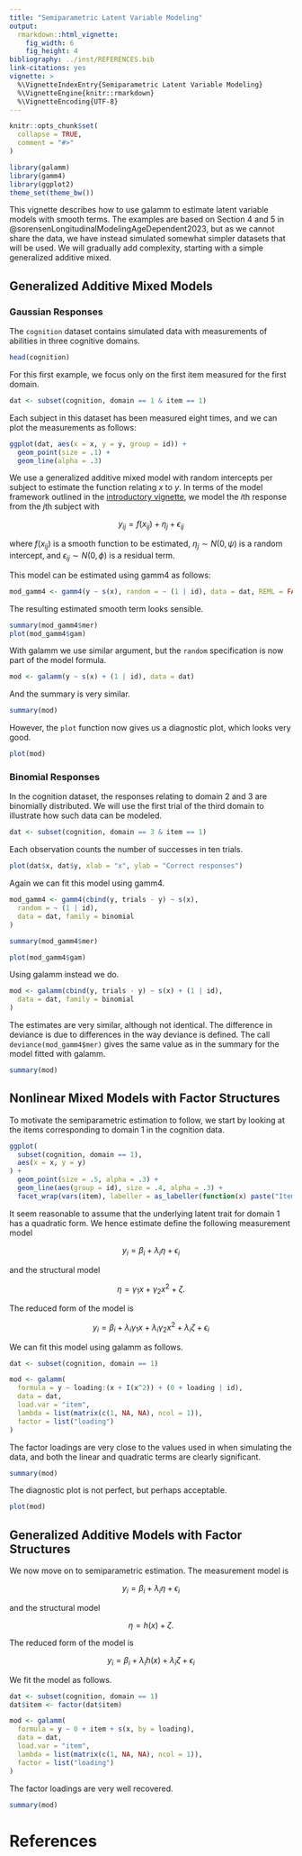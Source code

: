 ```yaml
---
title: "Semiparametric Latent Variable Modeling"
output:
  rmarkdown::html_vignette:
    fig_width: 6
    fig_height: 4
bibliography: ../inst/REFERENCES.bib
link-citations: yes
vignette: >
  %\VignetteIndexEntry{Semiparametric Latent Variable Modeling}
  %\VignetteEngine{knitr::rmarkdown}
  %\VignetteEncoding{UTF-8}
---
```


```r
knitr::opts_chunk$set(
  collapse = TRUE,
  comment = "#>"
)
```

```r
library(galamm)
library(gamm4)
library(ggplot2)
theme_set(theme_bw())
```

This vignette describes how to use galamm to estimate latent variable models with smooth terms. The examples are based on Section 4 and 5 in @sorensenLongitudinalModelingAgeDependent2023, but as we cannot share the data, we have instead simulated somewhat simpler datasets that will be used. We will gradually add complexity, starting with a simple generalized additive mixed.

## Generalized Additive Mixed Models

### Gaussian Responses

The `cognition` dataset contains simulated data with measurements of abilities in three cognitive domains.

```r
head(cognition)
```

For this first example, we focus only on the first item measured for the first domain.

```r
dat <- subset(cognition, domain == 1 & item == 1)
```

Each subject in this dataset has been measured eight times, and we can plot the measurements as follows:

```r
ggplot(dat, aes(x = x, y = y, group = id)) +
  geom_point(size = .1) +
  geom_line(alpha = .3)
```

We use a generalized additive mixed model with random intercepts per subject to estimate the function relating $x$ to $y$. In terms of the model framework outlined in the [introductory vignette](https://lcbc-uio.github.io/galamm/articles/galamm.html), we model the $i$th response from the $j$th subject with

$$
y_{ij} = f(x_{ij}) + \eta_{j} + \epsilon_{ij}
$$

where $f(x_{ij})$ is a smooth function to be estimated, $\eta_{j} \sim N(0, \psi)$ is a random intercept, and $\epsilon_{ij} \sim N(0, \phi)$ is a residual term.

This model can be estimated using gamm4 as follows:

```r
mod_gamm4 <- gamm4(y ~ s(x), random = ~ (1 | id), data = dat, REML = FALSE)
```

The resulting estimated smooth term looks sensible.

```r
summary(mod_gamm4$mer)
plot(mod_gamm4$gam)
```

With galamm we use similar argument, but the `random` specification is now part of the model formula.

```r
mod <- galamm(y ~ s(x) + (1 | id), data = dat)
```

And the summary is very similar.

```r
summary(mod)
```

However, the `plot` function now gives us a diagnostic plot, which looks very good. 

```r
plot(mod)
```

### Binomial Responses

In the cognition dataset, the responses relating to domain 2 and 3 are binomially distributed. We will use the first trial of the third domain to illustrate how such data can be modeled.

```r
dat <- subset(cognition, domain == 3 & item == 1)
```

Each observation counts the number of successes in ten trials.

```r
plot(dat$x, dat$y, xlab = "x", ylab = "Correct responses")
```

Again we can fit this model using gamm4.

```r
mod_gamm4 <- gamm4(cbind(y, trials - y) ~ s(x),
  random = ~ (1 | id),
  data = dat, family = binomial
)
```


```r
summary(mod_gamm4$mer)
```

```r
plot(mod_gamm4$gam)
```

Using galamm instead we do.

```r
mod <- galamm(cbind(y, trials - y) ~ s(x) + (1 | id),
  data = dat, family = binomial
)
```

The estimates are very similar, although not identical. The difference in deviance is due to differences in the way deviance is defined. The call `deviance(mod_gamm4$mer)` gives the same value as in the summary for the model fitted with galamm.

```r
summary(mod)
```


## Nonlinear Mixed Models with Factor Structures

To motivate the semiparametric estimation to follow, we start by looking at the items corresponding to domain 1 in the cognition data.

```r
ggplot(
  subset(cognition, domain == 1),
  aes(x = x, y = y)
) +
  geom_point(size = .5, alpha = .3) +
  geom_line(aes(group = id), size = .4, alpha = .3) +
  facet_wrap(vars(item), labeller = as_labeller(function(x) paste("Item", x)))
```


It seem reasonable to assume that the underlying latent trait for domain 1 has a quadratic form. We hence estimate define the following measurement model

$$
y_{i} = \beta_{i} + \lambda_{i} \eta + \epsilon_{i}
$$

and the structural model

$$
\eta = \gamma_{1} x + \gamma_{2}x^{2} + \zeta.
$$

The reduced form of the model is

$$
y_{i} = \beta_{i} + \lambda_{i} \gamma_{1}x + \lambda_{i} \gamma_{2} x^{2} + \lambda_{i} \zeta + \epsilon_{i}
$$

We can fit this model using galamm as follows.

```r
dat <- subset(cognition, domain == 1)

mod <- galamm(
  formula = y ~ loading:(x + I(x^2)) + (0 + loading | id),
  data = dat,
  load.var = "item",
  lambda = list(matrix(c(1, NA, NA), ncol = 1)),
  factor = list("loading")
)
```

The factor loadings are very close to the values used in when simulating the data, and both the linear and quadratic terms are clearly significant.

```r
summary(mod)
```

The diagnostic plot is not perfect, but perhaps acceptable.

```r
plot(mod)
```



## Generalized Additive Models with Factor Structures

We now move on to semiparametric estimation. The measurement model is

$$
y_{i} = \beta_{i} + \lambda_{i} \eta + \epsilon_{i}
$$

and the structural model

$$
\eta = h(x) + \zeta.
$$

The reduced form of the model is

$$
y_{i} = \beta_{i} + \lambda_{i} h(x) + \lambda_{i} \zeta + \epsilon_{i}
$$

We fit the model as follows.

```r
dat <- subset(cognition, domain == 1)
dat$item <- factor(dat$item)

mod <- galamm(
  formula = y ~ 0 + item + s(x, by = loading),
  data = dat,
  load.var = "item",
  lambda = list(matrix(c(1, NA, NA), ncol = 1)),
  factor = list("loading")
)
```

The factor loadings are very well recovered.

```r
summary(mod)
```







# References
